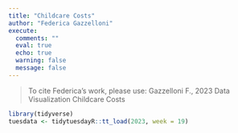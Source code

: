```yaml
---
title: "Childcare Costs"
author: "Federica Gazzelloni"
execute:  
  comments: ""
  eval: true
  echo: true
  warning: false
  message: false
---
```


> To cite Federica's work, please use: Gazzelloni F., 2023 Data Visualization Childcare Costs


```r
library(tidyverse)
tuesdata <- tidytuesdayR::tt_load(2023, week = 19)
```